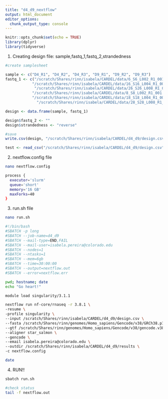 ```yaml
---
title: "d4_d9_nextflow"
output: html_document
editor_options: 
  chunk_output_type: console
---
```


```r
knitr::opts_chunk$set(echo = TRUE)
library(dplyr)
library(tidyverse)
```

1) Creating design file:
sample,fastq_1,fastq_2,strandedness

```r
#create samplesheet

sample <- c("D4_R1", "D4_R2", "D4_R3", "D9_R1", "D9_R2", "D9_R3")
fastq_1 <- c("/scratch/Shares/rinn/isabela/CARDEL/data/6_S6_L002_R1_001.fastq.gz",
            "/scratch/Shares/rinn/isabela/CARDEL/data/16_S16_L004_R1_001.fastq.gz",
             "/scratch/Shares/rinn/isabela/CARDEL/data/26_S26_L008_R1_001.fastq.gz",
            "/scratch/Shares/rinn/isabela/CARDEL/data/8_S8_L002_R1_001.fastq.gz",
            "/scratch/Shares/rinn/isabela/CARDEL/data/18_S18_L004_R1_001.fastq.gz",
              "/scratch/Shares/rinn/isabela/CARDEL/data/28_S28_L008_R1_001.fastq.gz")

design <- data.frame(sample, fastq_1)

design$fastq_2 <- ""
design$strandedness <- "reverse"

#save
write.csv(design, "/scratch/Shares/rinn/isabela/CARDEL/d4_d9/design.csv", row.names = F)

test <- read_csv("/scratch/Shares/rinn/isabela/CARDEL/d4_d9/design.csv")
```

2) nextflow.config file
```bash
nano nextflow.config

process {
  executor='slurm'
  queue='short'
  memory='16 GB'
  maxForks=40
}
```

3) run.sh file
```bash
nano run.sh

#!/bin/bash
#SBATCH -p long
#SBATCH --job-name=d4_d9
#SBATCH --mail-type=END,FAIL
#SBATCH --mail-user=isabela.pereira@colorado.edu
#SBATCH --nodes=1
#SBATCH --ntasks=1
#SBATCH --mem=6gb
#SBATCH --time=30:00:00
#SBATCH --output=nextflow.out
#SBATCH --error=nextflow.err

pwd; hostname; date
echo "Go heart!"

module load singularity/3.1.1

nextflow run nf-core/rnaseq -r 3.8.1 \
-resume \
-profile singularity \
--input /scratch/Shares/rinn/isabela/CARDEL/d4_d9/design.csv \
--fasta /scratch/Shares/rinn/genomes/Homo_sapiens/Gencode/v38/GRCh38.p13.genome.fa.gz \
--gtf /scratch/Shares/rinn/genomes/Homo_sapiens/Gencode/v38/gencode.v38.annotation.gtf \
--aligner star_salmon \
--gencode \
--email isabela.pereira@colorado.edu \
--outdir /scratch/Shares/rinn/isabela/CARDEL/d4_d9/results \
-c nextflow.config

date
```

4) RUN!!
```bash
sbatch run.sh

#check status
tail -f nextflow.out
```

